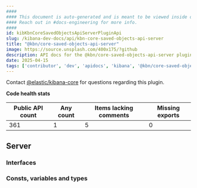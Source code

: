 ```yaml
---
####
#### This document is auto-generated and is meant to be viewed inside our experimental, new docs system.
#### Reach out in #docs-engineering for more info.
####
id: kibKbnCoreSavedObjectsApiServerPluginApi
slug: /kibana-dev-docs/api/kbn-core-saved-objects-api-server
title: "@kbn/core-saved-objects-api-server"
image: https://source.unsplash.com/400x175/?github
description: API docs for the @kbn/core-saved-objects-api-server plugin
date: 2025-04-15
tags: ['contributor', 'dev', 'apidocs', 'kibana', '@kbn/core-saved-objects-api-server']
---
```




Contact [@elastic/kibana-core](https://github.com/orgs/elastic/teams/kibana-core) for questions regarding this plugin.

**Code health stats**

| Public API count  | Any count | Items lacking comments | Missing exports |
|-------------------|-----------|------------------------|-----------------|
| 361 | 1 | 5 | 0 |

## Server

### Interfaces
<DocDefinitionList data={kbnCoreSavedObjectsApiServerObj.server.interfaces}/>

### Consts, variables and types
<DocDefinitionList data={kbnCoreSavedObjectsApiServerObj.server.misc}/>

